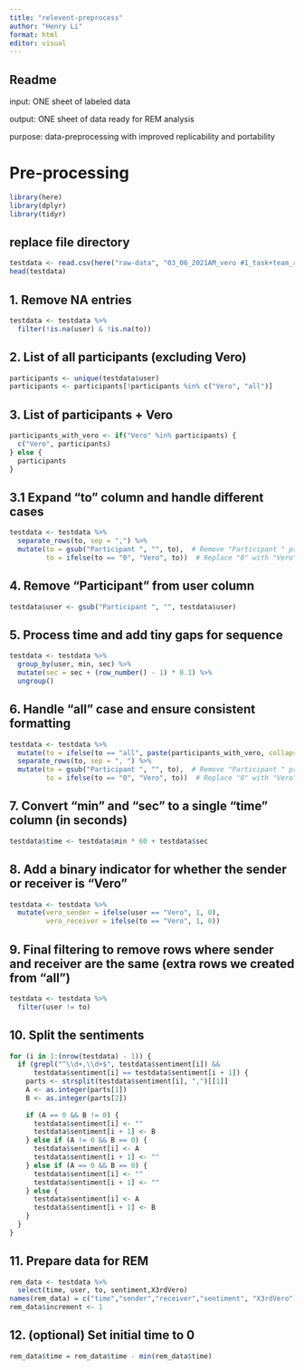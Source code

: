 ```yaml
---
title: "relevent-preprocess"
author: "Henry Li"
format: html
editor: visual
---
```


## Readme

input: ONE sheet of labeled data

output: ONE sheet of data ready for REM analysis

purpose: data-preprocessing with improved replicability and portability

# Pre-processing

```r
library(here)
library(dplyr) 
library(tidyr)
```

## replace file directory

```r
testdata <- read.csv(here("raw-data", "03_06_2021AM_vero #1_task+team_round 1_otter.ai.csv"))
head(testdata)
```

## 1. Remove NA entries

```r
testdata <- testdata %>%
  filter(!is.na(user) & !is.na(to))
```

## 2. List of all participants (excluding Vero)

```r
participants <- unique(testdata$user)
participants <- participants[!participants %in% c("Vero", "all")]
```

## 3. List of participants + Vero

```r
participants_with_vero <- if("Vero" %in% participants) {
  c("Vero", participants)
} else {
  participants
}
```

## 3.1 Expand "to" column and handle different cases

```r
testdata <- testdata %>%
  separate_rows(to, sep = ",") %>%
  mutate(to = gsub("Participant ", "", to),  # Remove "Participant " prefix from "to"
         to = ifelse(to == "0", "Vero", to))  # Replace "0" with "Vero"
```

## 4. Remove "Participant " from user column

```r
testdata$user <- gsub("Participant ", "", testdata$user)
```

## 5. Process time and add tiny gaps for sequence

```r
testdata <- testdata %>%
  group_by(user, min, sec) %>%
  mutate(sec = sec + (row_number() - 1) * 0.1) %>%
  ungroup()
```

## 6. Handle "all" case and ensure consistent formatting

```r
testdata <- testdata %>%
  mutate(to = ifelse(to == "all", paste(participants_with_vero, collapse = ", "), to)) %>%
  separate_rows(to, sep = ", ") %>%
  mutate(to = gsub("Participant ", "", to),  # Remove "Participant " prefix from "to"
         to = ifelse(to == "0", "Vero", to))  # Replace "0" with "Vero"
```

## 7. Convert "min" and "sec" to a single "time" column (in seconds)

```r
testdata$time <- testdata$min * 60 + testdata$sec
```

## 8. Add a binary indicator for whether the sender or receiver is "Vero"

```r
testdata <- testdata %>%
  mutate(vero_sender = ifelse(user == "Vero", 1, 0),
         vero_receiver = ifelse(to == "Vero", 1, 0))
```

## 9. Final filtering to remove rows where sender and receiver are the same (extra rows we created from "all")

```r
testdata <- testdata %>%
  filter(user != to)
```

## 10. Split the sentiments

```r
for (i in 1:(nrow(testdata) - 1)) {
  if (grepl("^\\d+,\\d+$", testdata$sentiment[i]) && 
      testdata$sentiment[i] == testdata$sentiment[i + 1]) {
    parts <- strsplit(testdata$sentiment[i], ",")[[1]]
    A <- as.integer(parts[1])
    B <- as.integer(parts[2])
    
    if (A == 0 && B != 0) {
      testdata$sentiment[i] <- ""
      testdata$sentiment[i + 1] <- B
    } else if (A != 0 && B == 0) {
      testdata$sentiment[i] <- A
      testdata$sentiment[i + 1] <- ""
    } else if (A == 0 && B == 0) {
      testdata$sentiment[i] <- ""
      testdata$sentiment[i + 1] <- ""
    } else {
      testdata$sentiment[i] <- A
      testdata$sentiment[i + 1] <- B
    }
  }
}
```

## 11. Prepare data for REM

```r
rem_data <- testdata %>%
  select(time, user, to, sentiment,X3rdVero)
names(rem_data) = c("time","sender","receiver","sentiment", "X3rdVero")
rem_data$increment <- 1
```

## 12. (optional) Set initial time to 0

```r
rem_data$time = rem_data$time - min(rem_data$time) 
```